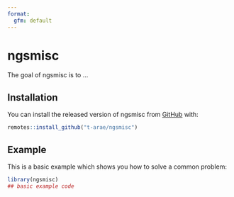 ```yaml
---
format:
  gfm: default
---
```


<!-- README.md is generated from README.qmd. Please edit that file -->

# ngsmisc

<!-- badges: start -->
<!-- badges: end -->

The goal of ngsmisc is to ...

## Installation

You can install the released version of ngsmisc from [GitHub](https://github.com/t-arae/ngsmisc) with:

``` r
remotes::install_github("t-arae/ngsmisc")
```

## Example

This is a basic example which shows you how to solve a common problem:

```r
library(ngsmisc)
## basic example code
```

